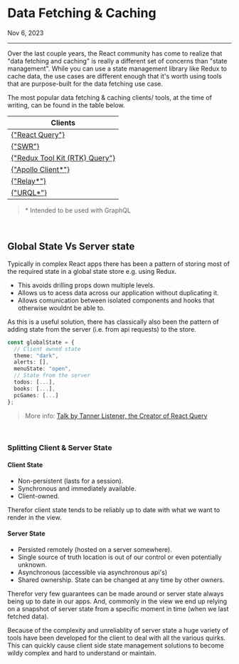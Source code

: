 
<Meta
  name="Notes/Data Fetching & Caching/Introduction"
  title="Notes/Data Fetching & Caching/Introduction"
/>

# Data Fetching & Caching

<time dateTime="2023-09-06">Nov 6, 2023</time>

<hr />

Over the last couple years, the React community has come to realize that "data fetching and caching" is really a different set of concerns than "state management".
While you can use a state management library like Redux to cache data,
the use cases are different enough that it's worth using tools that are purpose-built for the data fetching use case.

The most popular data fetching & caching clients/ tools, at the time of writing, can be found in the table below.

<table>
  <thead>
    <tr>
      <th>Clients</th>
    </tr>
  </thead>
  <tbody>
    <tr>
      <td>
        <a
          href="https://tanstack.com/query/v3/docs/react/overview"
          target="_blank"
          rel="noopener noreferrer"
        >
          {"React Query"}
        </a>
      </td>
    </tr>
    <tr>
      <td>
        <a
          href="https://swr.vercel.app/"
          target="_blank"
          rel="noopener noreferrer"
        >
          {"SWR"}
        </a>
      </td>
    </tr>
    <tr>
      <td>
        <a
          href="https://redux-toolkit.js.org/rtk-query/overview"
          target="_blank"
          rel="noopener noreferrer"
        >
          {"Redux Tool Kit (RTK) Query"}
        </a>
      </td>
    </tr>
    <tr>
      <td>
        <a
          href="https://www.apollographql.com/docs/react/"
          target="_blank"
          rel="noopener noreferrer"
        >
          {"Apollo Client*"}
        </a>
      </td>
    </tr>
    <tr>
      <td>
        <a href="https://relay.dev/" target="_blank" rel="noopener noreferrer">
          {"Relay*"}
        </a>
      </td>
    </tr>
    <tr>
      <td>
        <a
          href="https://formidable.com/open-source/urql/docs/"
          target="_blank"
          rel="noopener noreferrer"
        >
          {"URQL*"}
        </a>
      </td>
    </tr>
  </tbody>
</table>

> \* Intended to be used with GraphQL

<br />

## Global State Vs Server state

Typically in complex React apps there has been a pattern of storing most of the required state
in a global state store e.g. using Redux.

- This avoids drilling props down multiple levels.
- Allows us to acess data across our application without duplicating it.
- Allows comunication between isolated components and hooks that otherwise wouldnt be able to.

As this is a useful solution, there has classically also been the pattern of adding state from the server \(i.e. from api requests\) to the store.

```ts
const globalState = {
  // Client owned state
  theme: "dark",
  alerts: [],
  menuState: "open",
  // State from the server
  todos: [...],
  books: [...],
  pcGames: [...]
};
```

> More info: [Talk by Tanner Listener, the Creator of React Query](https://www.youtube.com/watch?v=seU46c6Jz7E&t=3s)

<br />

### Splitting Client & Server State

#### Client State

- Non-persistent \(lasts for a session\).
- Synchronous and immediately available.
- Client-owned.

Therefor client state tends to be reliably up to date with what we want to render in the view.

#### Server State

- Persisted remotely \(hosted on a server somewhere\).
- Single source of truth location is out of our control or even potentially unknown.
- Asynchronous \(accessible via asynchronous api's\)
- Shared ownership. State can be changed at any time by other owners.

Therefor very few guarantees can be made around or server state always being up to date in our apps.
And, commonly in the view we end up relying on a snapshot of server state from a specific moment in time \(when we last fetched data\).

Because of the complexity and unreliablity of server state a huge variety of tools have been developed for the client to deal with all the various quirks.
This can quickly cause client side state management solutions to become wildy complex and hard to understand or maintain.
